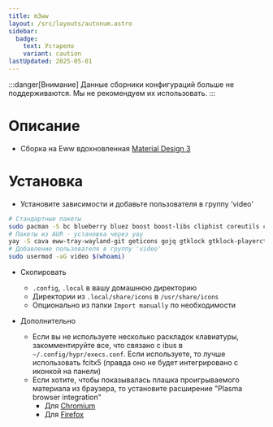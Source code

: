 ```yaml
---
title: m3ww
layout: /src/layouts/autonum.astro
sidebar:
  badge:
    text: Устарело
    variant: caution
lastUpdated: 2025-05-01
---
```


:::danger[Внимание]
Данные сборники конфигураций больше не поддерживаются. Мы не рекомендуем их использовать.
:::

# Описание
- Сборка на Eww вдохновленная [Material Design 3](https://m3.material.io/)
# Установка
- Установите зависимости и добавьте пользователя в группу 'video'
```bash
# Стандартные пакеты
sudo pacman -S bc blueberry bluez boost boost-libs cliphist coreutils curl findutils fish fuzzel fzf gawk gnome-control-center gnome-keyring grim ibus imagemagick libqalculate light networkmanager network-manager-applet nlohmann-json pavucontrol plasma-browser-integration playerctl procps polkit-gnome ripgrep slurp socat sox starship udev upower util-linux xorg-xrandr wget wireplumber yad tesseract
# Пакеты из AUR - установка через yay
yay -S cava eww-tray-wayland-git geticons gojq gtklock gtklock-playerctl-module gtklock-powerbar-module gtklock-userinfo-module hyprland-git lexend-fonts-git python-material-color-utilities python-pywal python-desktop-entry-lib python-poetry python-build python-pillow swww ttf-material-symbols-git wlogout
# Добавление пользователя в группу 'video'
sudo usermod -aG video $(whoami)
```
- Скопировать
    - `.config`, `.local` в вашу домашнюю директорию
    - Директории из `.local/share/icons` в `/usr/share/icons`
    - Опционально из папки `Import manually` по необходимости

- Дополнительно
   - Если вы не используете несколько раскладок клавиатуры, закомментируйте все, что связано с ibus в  `~/.config/hypr/execs.conf`. Если используете, то лучше использовать fcitx5 (правда оно не будет интегрировано с иконкой на панели)
   - Если хотите, чтобы показывалась плашка проигрываемого материала из браузера, то установите расширение "Plasma browser integration"
     - Для [Chromium](https://chrome.google.com/webstore/detail/plasma-integration/cimiefiiaegbelhefglklhhakcgmhkai)
     - Для [Firefox](https://addons.mozilla.org/en-US/firefox/addon/plasma-integration/)

